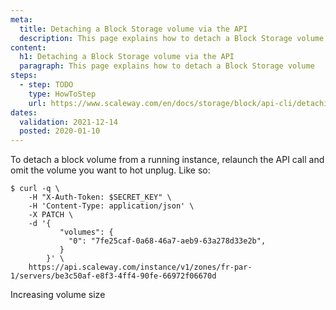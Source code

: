 ```yaml
---
meta:
  title: Detaching a Block Storage volume via the API
  description: This page explains how to detach a Block Storage volume using the API.
content:
  h1: Detaching a Block Storage volume via the API
  paragraph: This page explains how to detach a Block Storage volume
steps:
  - step: TODO
    type: HowToStep
    url: https://www.scaleway.com/en/docs/storage/block/api-cli/detaching-a-volume
dates:
  validation: 2021-12-14
  posted: 2020-01-10
---
```


To detach a block volume from a running instance, relaunch the API call and omit the volume you want to hot unplug. Like so: 

```
$ curl -q \
	-H "X-Auth-Token: $SECRET_KEY" \
	-H 'Content-Type: application/json' \
	-X PATCH \
	-d '{
	       "volumes": {
	         "0": "7fe25caf-0a68-46a7-aeb9-63a278d33e2b",
	       }
	    }' \
	https://api.scaleway.com/instance/v1/zones/fr-par-1/servers/be3c50af-e8f3-4ff4-90fe-66972f06670d
```

<Navigation title="See Also">
  <PreviousButton to="/storage/block/api-cli/increasing-volume-size">Increasing volume size</PreviousButton>
</Navigation>
